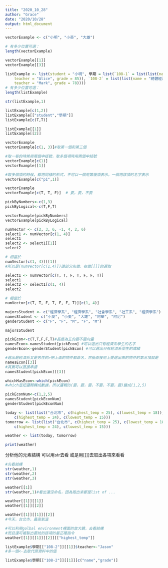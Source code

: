 ---
title: "2020_10_28"
author: "Grace"
date: "2020/10/28"
output: html_document
---

```{r}
vectorExample <- c("小明", "小英", "大雄")

# 有多少位置可選：
length(vectorExample)
```

```{r}
vectorExample[[1]]
vectorExample[[3]]
```

```{r}
listExample <- list(student = "小明", 學期 = list(`108-1` = list(list(name = "個體經濟學", 
    teacher = "Alice", grade = 85)), `108-2` = list(list(name = "總體經濟學", 
    teacher = "Mark", grade = 78))))
# 有多少位置可選：
length(listExample)
```

```{r}
str(listExample,1)

```

```{r}
listExample[c(1,2)]
listExample[["student","學期"]]
listExample[c(T,T)]
```

```{r}
listExample[[1]]
listExample[[2]]
```

```{r}
vectorExample
vectorExample[c(1, 3)]#取第一個和第三個

```

```{r}
#取一巷的時候用兩個中括號，取多個項時用兩個中括號
vectorExample[c(1)]
vectorExample[[1]]
```

```{r}
#取多個項的時候，都用同樣的形式，不可以一個用第幾項表示，一個用該項的名字表示
vectorExample[c("p1",1)]
```

```{r}
vectorExample
vectorExample[c(T, T, F)]  # 要，要，不要
```

```{r}
pickByNumbers<-c(1,3)
pickByLogical<-c(T,F,T)
```

```{r}
vectorExample[pickByNumbers]
vectorExample[pickByLogical]
```

```{r}
numVector <- c(2, 3, 6, -1, 4, 2, 6)
select1 <- numVector[c(1, 4)]
select1
select2 <- select1[[1]]
select2

# 相當於
numVector[c(1, 4)][[1]]
#所以是(numVector[c(1,4)])這部分先做，在做[[]]的選取
```

```{r}
select1 <- numVector[c(T, T, F, T, F, F, T)]
select1
select2 <- select1[c(1, 4)]
select2

# 相當於
numVector[c(T, T, F, T, F, F, T)][c(1, 4)]
```

```{r}
majorsStudent <- c("經濟學系", "經濟學系", "社會學系", "社工系", "經濟學系")
namesStudent <- c("小英", "小美", "大雄", "阿華", "阿尼")
genderStudent <- c("F", "F", "M", "F", "M")
```

```{r}
majorsStudent
```
```{r}
pickEcon<-c(T,T,F,F,T)#長度為五的要不要向量
namesEcon<-namesStudent[pickEcon] #可以選出只有經濟系學生的名字
genderEcon<-genderStudent[pickEcon] #可以選出只有經濟系學生的成績
```

```{r}
#選出是經濟系又是男性的>把上面的物件都命名，然後直接用上提選出來的物件的第三項就是
namesEcon[[3]]
#其實可以直接串接
namesStudent[pickEcon][[3]]
```

```{r}
whichHasEcon<-which(pickEcon) 
#which是把邏輯轉成數據，所以邏輯的(要，要，要，不要，不要，要)變成(1,2,5)

```

```{r}
pickEconNum<-c(1,2,5)
namesStudent[pickEconNum]
genderStudent[pickEconNum]
```

```{r}
today <- list(list("台北市", c(highest_temp = 25), c(lowest_temp = 18)), list("新北市", 
    c(highest_temp = 24), c(lowest_temp = 15)))
tomorrow <- list(list("台北市", c(highest_temp = 25), c(lowest_temp = 18)), list("新北市", 
    c(highest_temp = 24), c(lowest_temp = 15)))

weather <- list(today, tomorrow)

print(weather)

```
分析他的元素結構 可以用str去看 或是用[[]]去取出各項來看看
```{r}
#先看結構
str(weather,1)
str(weather,2)
str(weather,3)
```

```{r}
weather[[1]]
str(weather,1)#看出還沒命名，因為跑出來都是list of ...
```

```{r}
weather[[1]][[1]]
weather[[1]][[2]]
```
```{r}
weather[[1]][[1]][[2]]
#今天，台北市，最高氣溫
```

```{r}
#可以利用golbal environment裡面的放大鏡，去看結構
#而且還可複製出要找的該項的最正確指令
weather[[1]][[1]][[2]][["highest_temp"]]
```
```{r}
listExample$學期[["108-2"]][[1]]$teacher<-"Jason"
#多一個<-去取代原資料中的值
```

```{r}
listExample$學期[["108-2"]][[1]][c("name","grade")]
```

